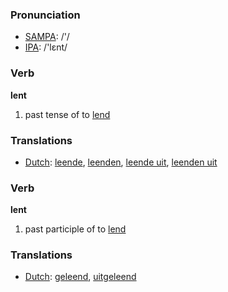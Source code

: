=== Pronunciation ===
*[[w:SAMPA|SAMPA]]: /'/
*[[w:IPA|IPA]]: /'lεnt/

=== Verb ===

'''lent'''

# past tense of to [[lend]]

=== Translations ===
*[[Dutch]]: [[leende]], [[leenden]], [[leende uit]], [[leenden uit]]

=== Verb ===

'''lent'''

# past participle of to [[lend]]

=== Translations ===
*[[Dutch]]: [[geleend]], [[uitgeleend]]
